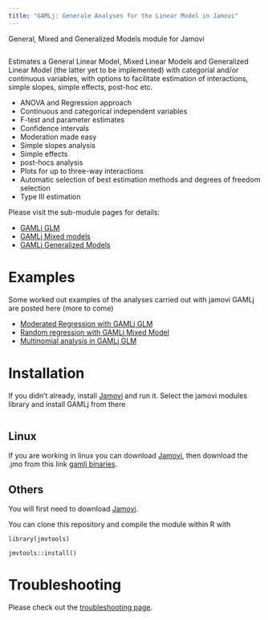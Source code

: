 ```yaml
---
title: "GAMLj: Generale Analyses for the Linear Model in Jamovi"
---
```

  

General, Mixed and Generalized Models module for Jamovi

<img src="docs/i1.png" class="img-responsive" alt="">


Estimates a General Linear Model, Mixed Linear Models and Generalized Linear Model (the latter yet to be implemented) with categorial and/or continuous variables, with options to facilitate estimation of interactions, simple slopes, simple effects, post-hoc etc.

* ANOVA and Regression approach
* Continuous and categorical independent variables
* F-test and parameter estimates
* Confidence intervals
* Moderation made easy
* Simple slopes analysis
* Simple effects
* post-hocs analysis
* Plots for up to three-way interactions
* Automatic selection of best estimation methods and degrees of freedom selection
* Type III estimation

Please visit the sub-mudule pages for details:

* [GAMLj GLM](glm.html)
* [GAMLj Mixed models](mixed.html)
* [GAMLj Generalized Models](gzlm.html)

# Examples

Some worked out examples of the analyses carried out with jamovi GAMLj are posted here (more to come)

* [Moderated Regression with GAMLj GLM](glm_example1.html)
* [Random regression with GAMLj Mixed Model](mixed_example1.html)
* [Multinomial analysis in GAMLj GLM](gzlm_example1.html)


# Installation

If you didn't already, install [Jamovi](https://www.jamovi.org/download.html) and run it. Select the jamovi modules library and install GAMLj from there

<img src="glm/install.png" class="img-responsive" alt="">

## Linux

If you are working in linux you can download [Jamovi](https://www.jamovi.org/download.html), then download the .jmo from this link [gamlj binaries](https://github.com/mcfanda/binaries/blob/master/gamlj_linux.jmo).


## Others

You will first need to download [Jamovi](https://www.jamovi.org/download.html). 


You can clone this repository and compile the module within R with 

```
library(jmvtools)

jmvtools::install()

```

# Troubleshooting

Please check out the  [troubleshooting page](https://mcfanda.github.io/gamlj_docs/troubles.html). 


